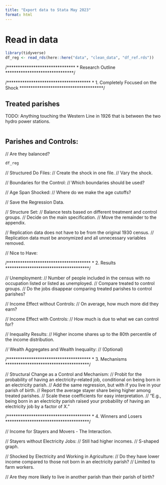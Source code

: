 ```yaml
---
title: "Export data to Stata May 2023"
format: html
---
```


# Read in data

```r
library(tidyverse)
df_reg <- read_rds(here::here("data", "clean_data", "df_ref.rds"))
```

/*******************************
* Research Outline
*******************************/

/**************************************
* 1. Completely Focused on the Shock 
**************************************/

## Treated parishes

TODO: Anything touching the Western Line in 1926 that is between the two hydro power stations.

```r

```


## Parishes and Controls:
// Are they balanced? 

```r
df_reg


```


// Structured Do Files:
// Create the shock in one file.
// Vary the shock. 

// Boundaries for the Control:
// Which boundaries should be used? 

// Age Span Shocked:
// Where do we make the age cutoffs?

// Save the Regression Data. 

// Structure Set:
// Balance tests based on different treatment and control groups.
// Decide on the main specification.
// Move the remainder to the appendix.

// Replication data does not have to be from the original 1930 census.
// Replication data must be anonymized and all unnecessary variables removed.

// Nice to Have:

/**************************************
* 2. Results 
**************************************/

// Unemployment:
// Number of people included in the census with no occupation listed or listed as unemployed.
// Compare treated to control groups.
// Do the jobs disappear comparing treated parishes to control parishes? 

// Income Effect without Controls:
// On average, how much more did they earn? 

// Income Effect with Controls:
// How much is due to what we can control for? 

// Inequality Results:
// Higher income shares up to the 80th percentile of the income distribution. 

// Wealth Aggregates and Wealth Inequality:
// (Optional)

/**************************************
* 3. Mechanisms 
**************************************/

// Structural Change as a Control and Mechanism:
// Probit for the probability of having an electricity-related job, conditional on being born in an electricity parish.
// Add the same regression, but with if you live in your parish of birth.
// Report the average stayer share being higher among treated parishes.
// Scale these coefficients for easy interpretation.
// "E.g., being born in an electricity parish raised your probability of having an electricity job by a factor of X."

/**************************************
* 4. Winners and Losers
**************************************/

// Income for Stayers and Movers - The Interaction. 

// Stayers without Electricity Jobs:
// Still had higher incomes.
// S-shaped graph. 

// Shocked by Electricity and Working in Agriculture:
// Do they have lower income compared to those not born in an electricity parish?
// Limited to farm workers.

// Are they more likely to live in another parish than their parish of birth?


```r

```
